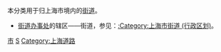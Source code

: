 {{Commonscat|Streets in Shanghai}}
本分类用于归上海市境内的[[街道|街道]]。

*[[街道办事处|街道办事处]]的辖区——街道，参见：[[:Category:上海市街道_(行政区划)|:Category:上海市街道 (行政区划)]]。

[[Category:中国各省街道|市]]
[[Category:中国各城市街道|S]]
[[Category:上海道路|Category:上海道路]]
